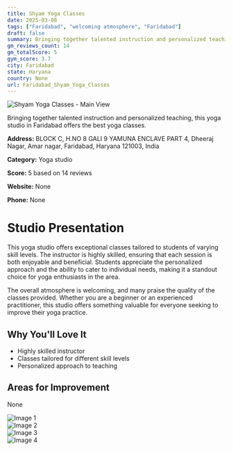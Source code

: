 ```yaml
---
title: Shyam Yoga Classes
date: 2025-03-08
tags: ["Faridabad", "welcoming atmosphere", "Faridabad"]  
draft: false
summary: Bringing together talented instruction and personalized teaching, this yoga studio in Faridabad offers the best yoga classes.
gm_reviews_count: 14
gm_totalScore: 5
gym_score: 3.7
city: Faridabad
state: Haryana
country: None
url: Faridabad_Shyam_Yoga_Classes
---
```


<div className="aspect-[16/9] relative my-8">
  <img 
    src="https://lh3.googleusercontent.com/p/AF1QipORVdLMcz2Rx0XyLVK2otJkk05GlZerAhfinkPU=w1920-h1080-k-no"
    alt="Shyam Yoga Classes - Main View"
    className="object-cover absolute inset-0 w-full h-full rounded-lg"
  />
</div>

Bringing together talented instruction and personalized teaching, this yoga studio in Faridabad offers the best yoga classes.

**Address:** BLOCK C, H.NO 8 GALI 9 YAMUNA ENCLAVE PART 4, Dheeraj Nagar, Amar nagar, Faridabad, Haryana 121003, India

**Category:** Yoga studio

**Score:** 5 based on 14 reviews

**Website:** None

**Phone:** None

# Studio Presentation

This yoga studio offers exceptional classes tailored to students of varying skill levels. The instructor is highly skilled, ensuring that each session is both enjoyable and beneficial. Students appreciate the personalized approach and the ability to cater to individual needs, making it a standout choice for yoga enthusiasts in the area.

The overall atmosphere is welcoming, and many praise the quality of the classes provided. Whether you are a beginner or an experienced practitioner, this studio offers something valuable for everyone seeking to improve their yoga practice.

## Why You'll Love It

- Highly skilled instructor
- Classes tailored for different skill levels
- Personalized approach to teaching

## Areas for Improvement

None

<div className="grid grid-cols-1 xl:grid-cols-2 gap-4 my-8">
<div className="aspect-[4/3] relative"><img src="https://lh3.googleusercontent.com/p/AF1QipP8sSwr4L7c3RBNRfBptWaYb3HSrIn1lzN61mX6=w1920-h1080-k-no" alt="Image 1" className="object-cover absolute inset-0 w-full h-full rounded-lg" /></div>
<div className="aspect-[4/3] relative"><img src="https://lh3.googleusercontent.com/gps-cs-s/AB5caB_5BzS8kzqYwJf1LggsVjfFe0qWDFX9uZ45d6LSrtSvWwcKMjvIu0-eZZFySze9BVpHXUOtPkMoozqeo6OPwCWR4Z0wakOCvIc4poNhjQMeIMHY1OLq5uOjW12jFOQ_JdZwtYM9YQ=w1920-h1080-k-no" alt="Image 2" className="object-cover absolute inset-0 w-full h-full rounded-lg" /></div>
<div className="aspect-[4/3] relative"><img src="https://lh5.googleusercontent.com/p/AF1QipONWShet7fIYI58ASeOZIXY90qQKZpURJ7yAvxP=w1920-h1080-k-no" alt="Image 3" className="object-cover absolute inset-0 w-full h-full rounded-lg" /></div>
<div className="aspect-[4/3] relative"><img src="https://lh5.googleusercontent.com/p/AF1QipPc-8WYdynk3cW06kdMDrVGM8WT3Pk_SizoEI4x=w1920-h1080-k-no" alt="Image 4" className="object-cover absolute inset-0 w-full h-full rounded-lg" /></div>
</div>